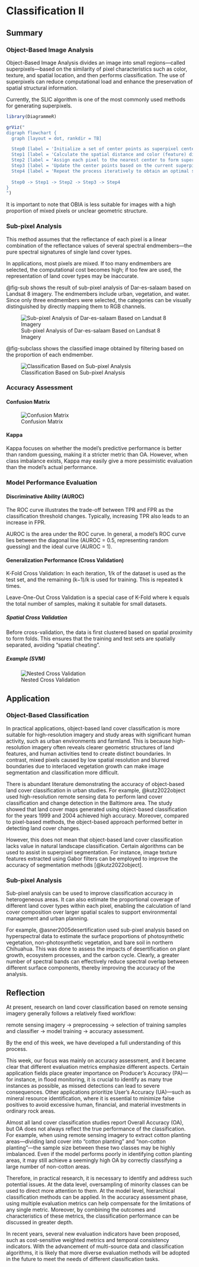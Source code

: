 # Classification Ⅱ

## Summary

### Object-Based Image Analysis

Object-Based Image Analysis divides an image into small regions—called superpixels—based on the similarity of pixel characteristics such as color, texture, and spatial location, and then performs classification. The use of superpixels can reduce computational load and enhance the preservation of spatial structural information.

Currently, the SLIC algorithm is one of the most commonly used methods for generating superpixels.

```r
library(DiagrammeR)

grViz("
digraph flowchart {
  graph [layout = dot, rankdir = TB]

  Step0 [label = 'Initialize a set of center points as superpixel centers', shape = box]
  Step1 [label = 'Calculate the spatial distance and color (feature) difference between each pixel and the center points', shape = box]
  Step2 [label = 'Assign each pixel to the nearest center to form superpixels', shape = box]
  Step3 [label = 'Update the center points based on the current superpixels', shape = box]
  Step4 [label = 'Repeat the process iteratively to obtain an optimal segmentation result', shape = box]
 
  Step0 -> Step1 -> Step2 -> Step3 -> Step4
}
")
```

It is important to note that OBIA is less suitable for images with a high proportion of mixed pixels or unclear geometric structure.

### Sub-pixel Analysis

This method assumes that the reflectance of each pixel is a linear combination of the reflectance values of several spectral endmembers—the pure spectral signatures of single land cover types.

In applications, most pixels are mixed. If too many endmembers are selected, the computational cost becomes high; if too few are used, the representation of land cover types may be inaccurate.

@fig-sub shows the result of sub-pixel analysis of Dar-es-salaam based on Landsat 8 imagery. The endmembers include urban, vegetation, and water. Since only three endmembers were selected, the categories can be visually distinguished by directly mapping them to RGB channels.

![Sub-pixel Analysis of Dar-es-salaam Based on Landsat 8 Imagery](image/sub_pixel.png){#fig-sub}

@fig-subclass shows the classified image obtained by filtering based on the proportion of each endmember.

![Classification Based on Sub-pixel Analysis](image/sub_class.png){#fig-subclass}

### Accuracy Assessment

#### Confusion Matrix

![Confusion Matrix](image/confusion_matrix.png)

#### Kappa

Kappa focuses on whether the model's predictive performance is better than random guessing, making it a stricter metric than OA. However, when class imbalance exists, Kappa may easily give a more pessimistic evaluation than the model's actual performance.

### Model Performance Evaluation

#### Discriminative Ability (AUROC)

The ROC curve illustrates the trade-off between TPR and FPR as the classification threshold changes. Typically, increasing TPR also leads to an increase in FPR.

AUROC is the area under the ROC curve. In general, a model’s ROC curve lies between the diagonal line (AUROC = 0.5, representing random guessing) and the ideal curve (AUROC = 1).

#### Generalization Performance (Cross Validation)

K-Fold Cross Validation: In each iteration, 1/k of the dataset is used as the test set, and the remaining (k−1)/k is used for training. This is repeated k times.

Leave-One-Out Cross Validation is a special case of K-Fold where k equals the total number of samples, making it suitable for small datasets.

##### Spatial Cross Validation

Before cross-validation, the data is first clustered based on spatial proximity to form folds. This ensures that the training and test sets are spatially separated, avoiding “spatial cheating”.

##### Example (SVM)

![Nested Cross Validation](image/example_svm.png)

## Application

### Object-Based Classification

In practical applications, object-based land cover classification is more suitable for high-resolution imagery and study areas with significant human activity, such as urban environments and farmland. This is because high-resolution imagery often reveals clearer geometric structures of land features, and human activities tend to create distinct boundaries. In contrast, mixed pixels caused by low spatial resolution and blurred boundaries due to interlaced vegetation growth can make image segmentation and classification more difficult.

There is abundant literature demonstrating the accuracy of object-based land cover classification in urban studies. For example, @kutz2022object used high-resolution remote sensing data to perform land cover classification and change detection in the Baltimore area. The study showed that land cover maps generated using object-based classification for the years 1999 and 2004 achieved high accuracy. Moreover, compared to pixel-based methods, the object-based approach performed better in detecting land cover changes.

However, this does not mean that object-based land cover classification lacks value in natural landscape classification. Certain algorithms can be used to assist in superpixel segmentation. For instance, image texture features extracted using Gabor filters can be employed to improve the accuracy of segmentation methods [@kutz2022object].

### Sub-pixel Analysis

Sub-pixel analysis can be used to improve classification accuracy in heterogeneous areas. It can also estimate the proportional coverage of different land cover types within each pixel, enabling the calculation of land cover composition over larger spatial scales to support environmental management and urban planning.

For example, @asner2005desertification used sub-pixel analysis based on hyperspectral data to estimate the surface proportions of photosynthetic vegetation, non-photosynthetic vegetation, and bare soil in northern Chihuahua. This was done to assess the impacts of desertification on plant growth, ecosystem processes, and the carbon cycle. Clearly, a greater number of spectral bands can effectively reduce spectral overlap between different surface components, thereby improving the accuracy of the analysis.

## Reflection

At present, research on land cover classification based on remote sensing imagery generally follows a relatively fixed workflow:

remote sensing imagery → preprocessing → selection of training samples and classifier → model training → accuracy assessment.

By the end of this week, we have developed a full understanding of this process.

This week, our focus was mainly on accuracy assessment, and it became clear that different evaluation metrics emphasize different aspects. Certain application fields place greater importance on Producer’s Accuracy (PA)—for instance, in flood monitoring, it is crucial to identify as many true instances as possible, as missed detections can lead to severe consequences. Other applications prioritize User’s Accuracy (UA)—such as mineral resource identification, where it is essential to minimize false positives to avoid excessive human, financial, and material investments in ordinary rock areas.

Almost all land cover classification studies report Overall Accuracy (OA), but OA does not always reflect the true performance of the classification. For example, when using remote sensing imagery to extract cotton planting areas—dividing land cover into "cotton planting" and "non-cotton planting"—the sample size between these two classes may be highly imbalanced. Even if the model performs poorly in identifying cotton planting areas, it may still achieve a seemingly high OA by correctly classifying a large number of non-cotton areas.

Therefore, in practical research, it is necessary to identify and address such potential issues. At the data level, oversampling of minority classes can be used to direct more attention to them. At the model level, hierarchical classification methods can be applied. In the accuracy assessment phase, using multiple evaluation metrics can help compensate for the limitations of any single metric. Moreover, by combining the outcomes and characteristics of these metrics, the classification performance can be discussed in greater depth.

In recent years, several new evaluation indicators have been proposed, such as cost-sensitive weighted metrics and temporal consistency indicators. With the advancement of multi-source data and classification algorithms, it is likely that more diverse evaluation methods will be adopted in the future to meet the needs of different classification tasks.
